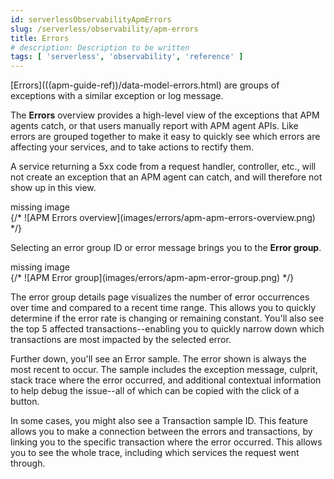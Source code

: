 ```yaml
---
id: serverlessObservabilityApmErrors
slug: /serverless/observability/apm-errors
title: Errors
# description: Description to be written
tags: [ 'serverless', 'observability', 'reference' ]
---
```




<div id="errors"></div>

<DocCallOut title="Tip">
[Errors](((apm-guide-ref))/data-model-errors.html) are groups of exceptions with a similar exception or log message.
</DocCallOut>

The **Errors** overview provides a high-level view of the exceptions that APM agents catch,
or that users manually report with APM agent APIs.
Like errors are grouped together to make it easy to quickly see which errors are affecting your services,
and to take actions to rectify them.

A service returning a 5xx code from a request handler, controller, etc., will not create
an exception that an APM agent can catch, and will therefore not show up in this view.

<div style={{ backgroundColor: "#F1F4FA", width: "100%", height: "250px", textAlign: "center", paddingTop: "110px", marginBottom: "20px" }}><DocIcon type="image" title="missing image"/> missing image</div>
{/* ![APM Errors overview](images/errors/apm-apm-errors-overview.png) */}

Selecting an error group ID or error message brings you to the **Error group**.

<div style={{ backgroundColor: "#F1F4FA", width: "100%", height: "250px", textAlign: "center", paddingTop: "110px", marginBottom: "20px" }}><DocIcon type="image" title="missing image"/> missing image</div>
{/* ![APM Error group](images/errors/apm-apm-error-group.png) */}

The error group details page visualizes the number of error occurrences over time and compared to a recent time range.
This allows you to quickly determine if the error rate is changing or remaining constant.
You'll also see the top 5 affected transactions--enabling you to quickly narrow down which transactions are most impacted
by the selected error.

Further down, you'll see an Error sample.
The error shown is always the most recent to occur.
The sample includes the exception message, culprit, stack trace where the error occurred,
and additional contextual information to help debug the issue--all of which can be copied with the click of a button.

In some cases, you might also see a Transaction sample ID.
This feature allows you to make a connection between the errors and transactions,
by linking you to the specific transaction where the error occurred.
This allows you to see the whole trace, including which services the request went through.

